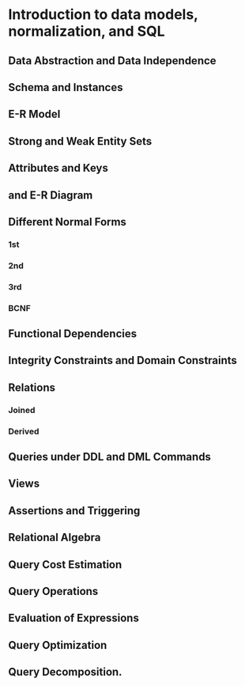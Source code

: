 # Introduction to data models, normalization, and SQL

## Data Abstraction and Data Independence

## Schema and Instances

## E-R Model

## Strong and Weak Entity Sets

## Attributes and Keys

## and E-R Diagram

## Different Normal Forms

### 1st

### 2nd

### 3rd

### BCNF

## Functional Dependencies

## Integrity Constraints and Domain Constraints

## Relations

### Joined

### Derived

## Queries under DDL and DML Commands

## Views

## Assertions and Triggering

## Relational Algebra

## Query Cost Estimation

## Query Operations

## Evaluation of Expressions

## Query Optimization

## Query Decomposition.
